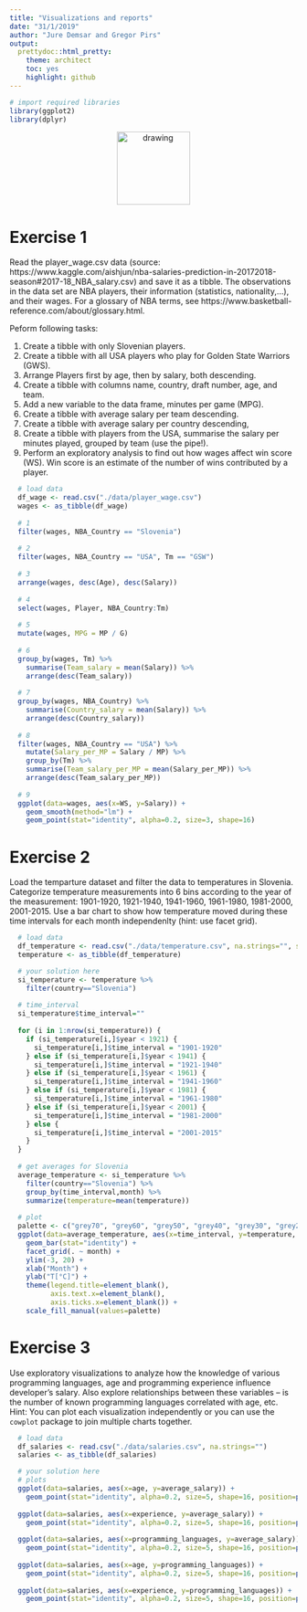 ```yaml
---
title: "Visualizations and reports"
date: "31/1/2019"
author: "Jure Demsar and Gregor Pirs"
output:
  prettydoc::html_pretty:
    theme: architect
    toc: yes
    highlight: github
---
```


```r
# import required libraries
library(ggplot2)
library(dplyr)
```

<div style="text-align:center">
  <img src="../bstatcomp.png" alt="drawing" width="128"/>
</div>


# Exercise 1

Read the player_wage.csv data
(source: https://www.kaggle.com/aishjun/nba-salaries-prediction-in-20172018-season#2017-18_NBA_salary.csv)
and save it as a tibble. The observations in the
data set are NBA players, their information (statistics, nationality,...), and
their wages. For a glossary of NBA terms, see 
https://www.basketball-reference.com/about/glossary.html.

Peform following tasks:

1. Create a tibble with only Slovenian players.
2. Create a tibble with all USA players who play for Golden State Warriors (GWS).
3. Arrange Players first by age, then by salary, both descending.
4. Create a tibble with columns name, country, draft number, age, and team.
5. Add a new variable to the data frame, minutes per game (MPG).
6. Create a tibble with average salary per team descending.
7. Create a tibble with average salary per country descending,
8. Create a tibble with players from the USA, summarise the salary per minutes played, grouped by team (use the pipe!).
9. Perform an exploratory analysis to find out how wages affect win score (WS). Win score is an estimate of the number of wins contributed by a player.

```r
  # load data
  df_wage <- read.csv("./data/player_wage.csv")
  wages <- as_tibble(df_wage)
  
  # 1
  filter(wages, NBA_Country == "Slovenia")
  
  # 2
  filter(wages, NBA_Country == "USA", Tm == "GSW")
  
  # 3
  arrange(wages, desc(Age), desc(Salary))
  
  # 4
  select(wages, Player, NBA_Country:Tm)
  
  # 5
  mutate(wages, MPG = MP / G)
  
  # 6
  group_by(wages, Tm) %>%
    summarise(Team_salary = mean(Salary)) %>%
    arrange(desc(Team_salary))
  
  # 7
  group_by(wages, NBA_Country) %>%
    summarise(Country_salary = mean(Salary)) %>%
    arrange(desc(Country_salary))
  
  # 8
  filter(wages, NBA_Country == "USA") %>%
    mutate(Salary_per_MP = Salary / MP) %>% 
    group_by(Tm) %>%
    summarise(Team_salary_per_MP = mean(Salary_per_MP)) %>%
    arrange(desc(Team_salary_per_MP))
  
  # 9
  ggplot(data=wages, aes(x=WS, y=Salary)) +
    geom_smooth(method="lm") +
    geom_point(stat="identity", alpha=0.2, size=3, shape=16)

```

# Exercise 2

Load the temparture dataset and filter the data to temperatures in Slovenia. Categorize temperature measurements into 6 bins according to the year of the measurement: 1901-1920, 1921-1940, 1941-1960, 1961-1980, 1981-2000, 2001-2015. Use a bar chart to show how temperature moved during these time intervals for each month independenlty (hint: use facet grid).

```r
  # load data
  df_temperature <- read.csv("./data/temperature.csv", na.strings="", sep=";")
  temperature <- as_tibble(df_temperature)

  # your solution here
  si_temperature <- temperature %>%
    filter(country=="Slovenia")
  
  # time_interval
  si_temperature$time_interval=""
  
  for (i in 1:nrow(si_temperature)) {
    if (si_temperature[i,]$year < 1921) {
      si_temperature[i,]$time_interval = "1901-1920"
    } else if (si_temperature[i,]$year < 1941) {
      si_temperature[i,]$time_interval = "1921-1940"
    } else if (si_temperature[i,]$year < 1961) {
      si_temperature[i,]$time_interval = "1941-1960"
    } else if (si_temperature[i,]$year < 1981) {
      si_temperature[i,]$time_interval = "1961-1980"
    } else if (si_temperature[i,]$year < 2001) {
      si_temperature[i,]$time_interval = "1981-2000"
    } else {
      si_temperature[i,]$time_interval = "2001-2015"
    }
  }
  
  # get averages for Slovenia
  average_temperature <- si_temperature %>%
    filter(country=="Slovenia") %>%
    group_by(time_interval,month) %>%
    summarize(temperature=mean(temperature))
  
  # plot
  palette <- c("grey70", "grey60", "grey50", "grey40", "grey30", "grey20")
  ggplot(data=average_temperature, aes(x=time_interval, y=temperature, fill=time_interval)) +
    geom_bar(stat="identity") +
    facet_grid(. ~ month) +
    ylim(-3, 20) +
    xlab("Month") +
    ylab("T[°C]") +
    theme(legend.title=element_blank(),
          axis.text.x=element_blank(),
          axis.ticks.x=element_blank()) +
    scale_fill_manual(values=palette)
```


# Exercise 3

Use exploratory visualizations to analyze how the knowledge of various programming languages, age and programming experience influence developer's salary. Also explore relationships between these variables -- is the number of known programming languages correlated with age, etc. Hint: You can plot each visualization independently or you can use the `cowplot` package to join multiple charts together.


```r
  # load data
  df_salaries <- read.csv("./data/salaries.csv", na.strings="")
  salaries <- as_tibble(df_salaries) 

  # your solution here
  # plots
  ggplot(data=salaries, aes(x=age, y=average_salary)) +
    geom_point(stat="identity", alpha=0.2, size=5, shape=16, position=position_jitter(width=0.1, height=0.1))
  
  ggplot(data=salaries, aes(x=experience, y=average_salary)) +
    geom_point(stat="identity", alpha=0.2, size=5, shape=16, position=position_jitter(width=0.1, height=0.1))
  
  ggplot(data=salaries, aes(x=programming_languages, y=average_salary)) +
    geom_point(stat="identity", alpha=0.2, size=5, shape=16, position=position_jitter(width=0.1, height=0.1))
  
  ggplot(data=salaries, aes(x=age, y=programming_languages)) +
    geom_point(stat="identity", alpha=0.2, size=5, shape=16, position=position_jitter(width=0.1, height=0.1))
  
  ggplot(data=salaries, aes(x=experience, y=programming_languages)) +
    geom_point(stat="identity", alpha=0.2, size=5, shape=16, position=position_jitter(width=0.1, height=0.1))

```
